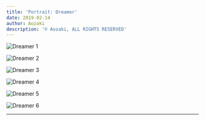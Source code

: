```yaml
---
title: 'Portrait: Dreamer'
date: 2019-02-14
author: Aozaki
description: '© Aozaki, ALL RIGHTS RESERVED'
---
```



![Dreamer 1](../../public/images/portfolio/20190214_0001.jpg)

![Dreamer 2](../../public/images/portfolio/20190214_0002.jpg)

![Dreamer 3](../../public/images/portfolio/20190214_0003.jpg)

![Dreamer 4](../../public/images/portfolio/20190214_0004.jpg)

![Dreamer 5](../../public/images/portfolio/20190214_0005.jpg)

![Dreamer 6](../../public/images/portfolio/20190214_0006.jpg)

<Repost Date="2019" />

---

<BackPhoto Name="dreamer" />
